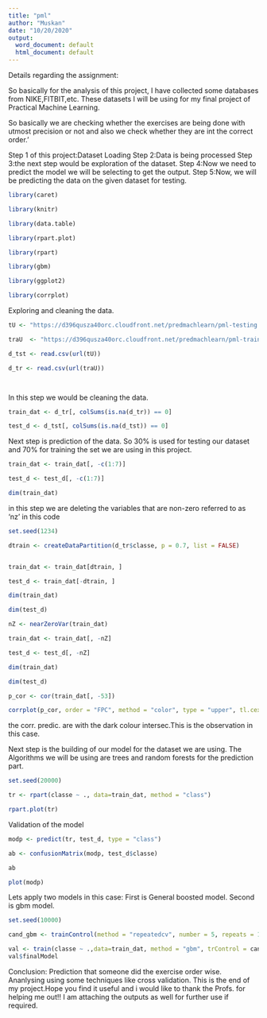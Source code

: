 ---
title: "pml"
author: "Muskan"
date: "10/20/2020"
output:
  word_document: default
  html_document: default
---

Details regarding the assignment:

So basically for the analysis of this project, I have collected some databases from NIKE,FITBIT,etc. These datasets I will be using for my final project of Practical Machine Learning.

So basically we are checking whether the exercises are being done with utmost precision or not and also we check whether they are int the correct order.'

Step 1 of this project:Dataset Loading
Step 2:Data is being processed
Step 3:the next step would be exploration of the dataset.
Step 4:Now we need to predict the model we will be selecting to get the output.
Step 5:Now, we will be predicting the data on the given dataset for testing.





```{r}
library(caret)

library(knitr)

library(data.table)

library(rpart.plot)

library(rpart)

library(gbm)

library(ggplot2)

library(corrplot)

```

Exploring and cleaning the data.

```{r}
tU <- "https://d396qusza40orc.cloudfront.net/predmachlearn/pml-testing.csv"

traU  <- "https://d396qusza40orc.cloudfront.net/predmachlearn/pml-training.csv"

d_tst <- read.csv(url(tU))

d_tr <- read.csv(url(traU))




```

In this step we would be cleaning the data.
```{r}
train_dat <- d_tr[, colSums(is.na(d_tr)) == 0]

test_d <- d_tst[, colSums(is.na(d_tst)) == 0]


```

Next step is prediction of the data. So 30% is used for testing our dataset and 70% for training the set we are using in this project.

```{r}
train_dat <- train_dat[, -c(1:7)]

test_d <- test_d[, -c(1:7)]

dim(train_dat)


```
in this step we are deleting the variables that are non-zero referred to as 'nz' in this code
```{r}
set.seed(1234)

dtrain <- createDataPartition(d_tr$classe, p = 0.7, list = FALSE)


train_dat <- train_dat[dtrain, ]

test_d <- train_dat[-dtrain, ]

dim(train_dat)

dim(test_d)

```

```{r}

nZ <- nearZeroVar(train_dat)

train_dat <- train_dat[, -nZ]

test_d <- test_d[, -nZ]

dim(train_dat)

dim(test_d)

```

```{r}

p_cor <- cor(train_dat[, -53])

corrplot(p_cor, order = "FPC", method = "color", type = "upper", tl.cex = 0.8, tl.col = rgb(0, 0, 0))

```
the corr. predic. are with the dark colour intersec.This is the observation in this case.

Next step is the building of our model for the dataset we are using.
The Algorithms we will be using are trees and random forests for the prediction part.

```{r}
set.seed(20000)

tr <- rpart(classe ~ ., data=train_dat, method = "class")

rpart.plot(tr)


```

Validation of the model
```{r}
modp <- predict(tr, test_d, type = "class")

ab <- confusionMatrix(modp, test_d$classe)

ab

```

```{r}

plot(modp)


```

Lets apply two models in this case:
First is General boosted model.
Second is gbm model.

```{r}
set.seed(10000)

cand_gbm <- trainControl(method = "repeatedcv", number = 5, repeats = 1)

val <- train(classe ~ .,data=train_dat, method = "gbm", trControl = cand_gbm, verbose = FALSE)
val$finalModel

```

Conclusion:
Prediction that someone did the exercise order wise.
Ananlysing using some techniques like cross validation.
This is the end of my project.Hope you find it useful and i would like to thank the Profs. for helping me out!!
I am attaching the outputs as well for further use if required.





